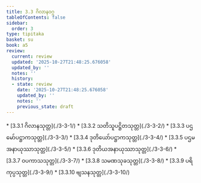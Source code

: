 ```yaml
---
title: 3.3 ဂိလာနဝဂ္ဂ
tableOfContents: false
sidebar:
  order: 3
type: tipitaka
basket: su
book: a5
review:
  current: review
  updated: '2025-10-27T21:48:25.676058'
  updated_by: ''
  notes: ''
  history:
  - state: review
    date: '2025-10-27T21:48:25.676058'
    updated_by: ''
    notes: ''
    previous_state: draft
---
```



<ReviewStatus review={frontmatter.review} showDetails={true} />

<HypothesisAnnotation frontmatter={frontmatter} />

<DynamicBreadcrumb />



<TableOfContents book="a5" section="3.3">
* [3.3.1 ဂိလာနသုတ္တ](./3-3-1/)
* [3.3.2 သတိသူပဋ္ဌိတသုတ္တ](./3-3-2/)
* [3.3.3 ပဌမော်ပဋ္ဌာကသုတ္တ](./3-3-3/)
* [3.3.4 ဒုတိယော်ပဋ္ဌာကသုတ္တ](./3-3-4/)
* [3.3.5 ပဌမအနာယုဿာသုတ္တ](./3-3-5/)
* [3.3.6 ဒုတိယအနာယုဿာသုတ္တ](./3-3-6/)
* [3.3.7 ဝပကာသသုတ္တ](./3-3-7/)
* [3.3.8 သမဏသုခသုတ္တ](./3-3-8/)
* [3.3.9 ပရိကုပ္ပသုတ္တ](./3-3-9/)
* [3.3.10 ဗျသနသုတ္တ](./3-3-10/)
</TableOfContents>